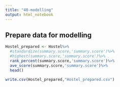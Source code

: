 ---
title: "40-modelling"
output: html_notebook
---

## Prepare data for modelling
```{r prepare data}
Hostel_prepared <- Hostel%>%
  #standardize(summary.score,'summary.score')%>%
  #highest(summary.score,'summary.score')%>%
  rank_percent(summary.score,'summary.score')%>%
  ave_score(summary.score,'summary.score')%>%
  head()

write.csv(Hostel_prepared,"Hostel_prepared.csv")
```


